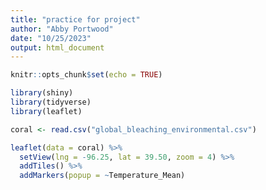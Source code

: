 ```yaml
---
title: "practice for project"
author: "Abby Portwood"
date: "10/25/2023"
output: html_document
---
```


```r
knitr::opts_chunk$set(echo = TRUE)
```

```r

library(shiny)
library(tidyverse)
library(leaflet)

coral <- read.csv("global_bleaching_environmental.csv")

leaflet(data = coral) %>% 
  setView(lng = -96.25, lat = 39.50, zoom = 4) %>% 
  addTiles() %>%
  addMarkers(popup = ~Temperature_Mean)
```

